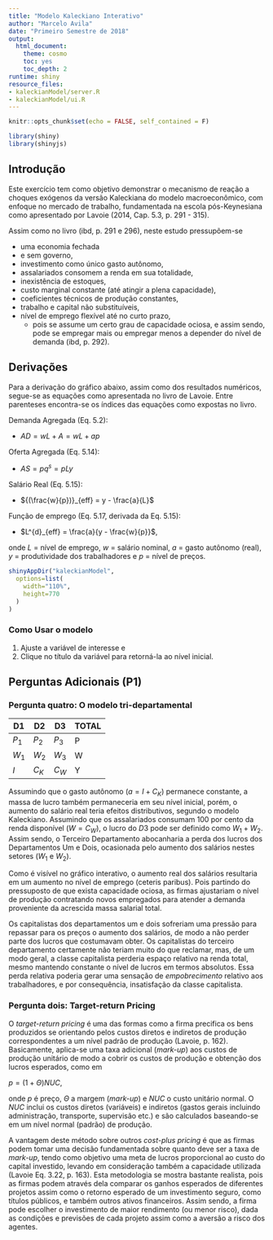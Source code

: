 ```yaml
---
title: "Modelo Kaleckiano Interativo"
author: "Marcelo Avila"
date: "Primeiro Semestre de 2018"
output:
  html_document:
    theme: cosmo
    toc: yes
    toc_depth: 2
runtime: shiny
resource_files:
- kaleckianModel/server.R
- kaleckianModel/ui.R
---
```


```r
knitr::opts_chunk$set(echo = FALSE, self_contained = F)
```


```r
library(shiny)
library(shinyjs)
```

## Introdução

Este exercício tem como objetivo demonstrar o mecanismo de reação a choques exógenos da versão Kaleckiana do modelo macroeconômico, com enfoque no mercado de trabalho, fundamentada na escola pós-Keynesiana como apresentado por Lavoie (2014, Cap. 5.3, p. 291 - 315). 

Assim como no livro (ibd, p. 291 e 296), neste estudo pressupõem-se  

- uma economia fechada
- e sem governo,
- investimento como único gasto autônomo,
- assalariados consomem a renda em sua totalidade,
- inexistência de estoques,
- custo marginal constante (até atingir a plena capacidade),
- coeficientes técnicos de produção constantes,
- trabalho e capital não substituíveis,
- nível de emprego flexível até no curto prazo,
    - pois se assume um certo grau de capacidade ociosa, e assim sendo, pode se empregar mais ou 
      empregar menos a depender do nível de demanda (ibd, p. 292).


## Derivações

Para a derivação do gráfico abaixo, assim como dos resultados numéricos, segue-se as equações como apresentada no livro de Lavoie. Entre parenteses encontra-se os índices das equações como expostas no livro.

Demanda Agregada (Eq. 5.2):

- $AD = wL + A = wL + ap$

Oferta Agregada (Eq. 5.14):

- $AS = pq^s = pLy$

Salário Real (Eq. 5.15):

- ${(\frac{w}{p})}_{eff} = y - \frac{a}{L}$

Função de emprego (Eq. 5.17, derivada da Eq. 5.15):

- $L^{d}_{eff} = \frac{a}{y - \frac{w}{p}}$, 

onde $L$ = nível de emprego, $w$ = salário nominal, $a$ = gasto autônomo (real), 
$y$ = produtividade dos trabalhadores e $p$ = nível de preços.


```r
shinyAppDir("kaleckianModel",
  options=list(
    width="110%",
    height=770
  )
)
```


### Como Usar o modelo

1. Ajuste a variável de interesse e
2. Clique no título da variável para retorná-la ao nível inicial.


## Perguntas Adicionais (P1)


### Pergunta quatro: O modelo tri-departamental 

| D1    | D2    | D3    | TOTAL
| ----- | ----- | ----- | -----
| $P_1$ | $P_2$ | $P_3$ | P    
| $W_1$ | $W_2$ | $W_3$ | W     
| $I$   | $C_K$ | $C_W$ | Y     

Assumindo que o gasto autônomo ($a = I + C_K$) permanece constante, a massa de lucro também permaneceria em seu nível inicial, porém, o aumento do salário real teria efeitos distributivos, segundo o modelo Kaleckiano. Assumindo que os assalariados consumam 100 por cento da renda disponível ($W = C_W$), o lucro do $D3$ pode ser definido como $W_1 + W_2$. Assim sendo, o Terceiro Departamento abocanharia a perda dos lucros dos Departamentos Um e Dois, ocasionada pelo aumento dos salários nestes setores ($W_1$ e $W_2$). 

Como é visível no gráfico interativo, o aumento real dos salários resultaria em um aumento no nível de emprego (ceteris paribus). Pois partindo do pressuposto de que exista capacidade ociosa, as firmas ajustariam o nível de produção contratando novos empregados para atender a demanda proveniente da acrescida massa salarial total. 

Os capitalistas dos departamentos um e dois sofreriam uma pressão para repassar para os preços o aumento dos salários, de modo a não perder parte dos lucros que costumavam obter. Os capitalistas do terceiro departamento certamente não teriam muito do que reclamar, mas, de um modo geral, a classe capitalista perderia espaço relativo na renda total, mesmo mantendo constante o nível de lucros em termos absolutos. Essa perda relativa poderia gerar uma sensação de *empobrecimento* relativo aos trabalhadores, e por consequência, insatisfação da classe capitalista.


### Pergunta dois: Target-return Pricing

O *target-return pricing* é uma das formas como a firma precifica os bens produzidos se orientando pelos custos diretos e indiretos de produção correspondentes a um nível padrão de produção (Lavoie, p. 162). Basicamente, aplica-se uma taxa adicional (*mark-up*) aos custos de produção unitário de modo a cobrir os custos de produção e obtenção dos lucros esperados, como em

$p = (1 + \Theta) NUC$,

onde $p$ é preço, $\Theta$ a margem (*mark-up*) e $NUC$ o custo unitário normal. O $NUC$ inclui os custos diretos (variáveis) e indiretos (gastos gerais incluindo administração, transporte, supervisão etc.) e são calculados baseando-se em um nível normal (padrão) de produção.

A vantagem deste método sobre outros *cost-plus pricing* é que as firmas podem tomar uma decisão fundamentada sobre quanto deve ser a taxa de *mark-up*, tendo como objetivo uma meta de lucros proporcional ao custo do capital investido, levando em consideração também a capacidade utilizada (Lavoie Eq. 3.22, p. 163). 
Esta metodologia se mostra bastante realista, pois as firmas podem através dela comparar os ganhos esperados de diferentes projetos assim como o retorno esperado de um investimento seguro, como títulos públicos, e também outros ativos financeiros. Assim sendo, a firma pode escolher o investimento de maior rendimento (ou menor risco), dada as condições e previsões de cada projeto assim como a aversão a risco dos agentes. 
